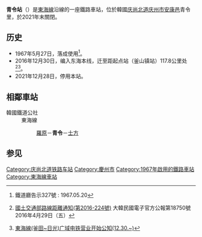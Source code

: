 {{NoteTA |G1=Railway |G2=Transport}}
{{Infobox station
|livery     = #272727
|name       = 青令站
|eng_name   = Cheongnyeong
|image      = Korail Cheongnyeong Station.jpg
|caption    =
|hangul     = 청령역
|hanja      = 靑令驛
|rr         = Cheongnyeong-yeok 
|mr         = 
|distance   = 117.8km
|lines      = [[東海線|東海線]]
|address    = {{KOR}}[[庆尚北道|庆尚北道]][[庆州市|庆州市]][[安康邑|安康邑]]青令里番79-2
|operator   = [[韓國鐵道公社|韓國鐵道公社]]
|status     = [[廢站|廢站]]
|structure  = 地面車站
|platform   = 
|opened     = 1967年5月27日
|closed     = 2021年12月28日
|adjacent   = {{Adjacent stations|system1=韓國鐵道公社
|line1=東海線|left1=罗原|right1=士方|note-left1=2.9km|note-right1=2.7km
}}
}}

'''青令站'''（{{kor|諺=청령역|漢=靑令驛|羅=Cheongnyeong yeok|f=y}}）是[[東海線|東海線]]沿線的一座鐵路車站，位於韓國[[庆尚北道|庆尚北道]][[庆州市|庆州市]][[安康邑|安康邑]]青令里，於2021年末關閉。

== 历史 ==
*1967年5月27日，落成使用<ref>鐵道廳告示327號 : 1967.05.20</ref>。
*2016年12月30日，编入东海本线，迁至距起点站（釜山镇站）117.8公里处<ref>{{ko icon}}[http://gwanbo.moi.go.kr/gwanbo/dailyGazetteView.gz?ebookSeq=00000000000000001461809311793000&searchDate=&currPage=&linePerPage= 國土交通部路線距離通知(第2016-224號)] {{webarchive|url=https://web.archive.org/web/20170305003247/http://gwanbo.moi.go.kr/gwanbo/dailyGazetteView.gz?ebookSeq=00000000000000001461809311793000&searchDate=&currPage=&linePerPage= |date=2017-03-05 }}大韓民國電子官方公報第18750號2016年4月29日（五）</ref><ref>{{ko icon}}[https://archive.is/20161230111936/http://www.letskorail.com/ebizcom/event/total/EbizcomEventTotallw_cus06101_iframe.do?searchKeyword2=955 東海線(釜田~日光)广域电铁营业开始公知(12.30.~)]</ref>。
*2021年12月28日，停用本站。

== 相鄰車站 ==
;韓國鐵道公社
:東海線
::[[羅原站|羅原]]－'''青令'''－[[士方站|士方]]

== 参见 ==
{{reflist}}

{{东海线}}

[[Category:庆尚北道铁路车站|Category:庆尚北道铁路车站]]
[[Category:慶州市|Category:慶州市]]
[[Category:1967年啟用的鐵路車站|Category:1967年啟用的鐵路車站]]
[[Category:東海線車站|Category:東海線車站]]